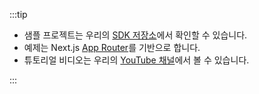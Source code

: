 :::tip

- 샘플 프로젝트는 우리의 [SDK 저장소](https://github.com/logto-io/js/tree/master/packages/next-server-actions-sample)에서 확인할 수 있습니다.
- 예제는 Next.js [App Router](https://nextjs.org/docs)를 기반으로 합니다.
- 튜토리얼 비디오는 우리의 [YouTube 채널](https://youtu.be/Y2UYvH83Kk4)에서 볼 수 있습니다.

:::
